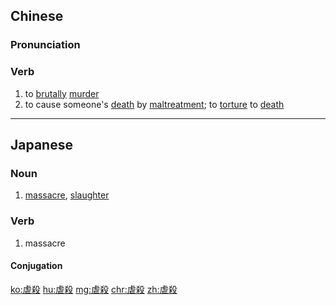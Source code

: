 {{also|虐杀}}
==Chinese==
{{zh-forms|s=虐杀}}

===Pronunciation===
{{zh-pron
|m=nüèshā
|c=joek6 saat3
|mn=qz,xm:lio̍k-sat/zz:gia̍k-sat
|cat=v
}}

===Verb===
{{zh-verb}}

# to [[brutally]] [[murder]]
# to cause someone's [[death]] by [[maltreatment]]; to [[torture]] to [[death]]

----

==Japanese==
{{ja-kanjitab|ぎゃく|さつ|yomi=on}}

===Noun===
{{ja-noun|ぎゃくさつ}}

# [[massacre]], [[slaughter]]
#: {{ja-usex|イスラエルはガザで大量'''虐殺'''を行った。|^イスラエル は ^ガザ で たいりょう '''ぎゃくさつ''' を おこなった。|Isarel commited a mass murder in Gaza.''}}

===Verb===
{{ja-verb-suru|ぎゃくさつ}}

# massacre

====Conjugation====
{{ja-suru|ぎゃくさつ}}

[[ko:虐殺]]
[[hu:虐殺]]
[[mg:虐殺]]
[[chr:虐殺]]
[[zh:虐殺]]